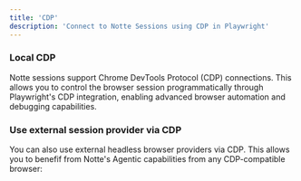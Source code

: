 ```yaml
---
title: 'CDP'
description: 'Connect to Notte Sessions using CDP in Playwright'
---
```


### Local CDP

Notte sessions support Chrome DevTools Protocol (CDP) connections. This allows you to control the browser session programmatically through Playwright's CDP integration, enabling advanced browser automation and debugging capabilities.

<CDPPlaywright />

### Use external session provider via CDP

You can also use external headless browser providers via CDP. This allows you to benefif from Notte's Agentic capabilities from any CDP-compatible browser:

<ExternalCDP />
